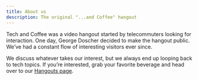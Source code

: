 ```yaml
---
title: About us
description: The original "...and Coffee" hangout
---
```


Tech and Coffee was a video hangout started by telecommuters looking for interaction. One day, George Doscher decided to make the hangout public. We’ve had a constant flow of interesting visitors ever since.

We discuss whatever takes our interest, but we always end up looping back to tech topics. If you’re interested, grab your favorite beverage and head over to our [Hangouts page](/links/hangouts).
